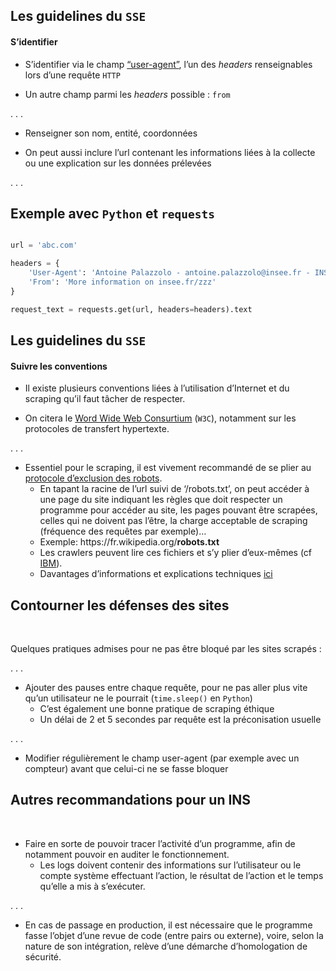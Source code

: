 ## Les guidelines du `SSE` {.smaller}

#### S'identifier

- S'identifier via le champ ["user-agent"](https://developer.mozilla.org/en-US/docs/Web/HTTP/Headers/User-Agent), l'un des _headers_ renseignables lors d'une requête `HTTP`

- Un autre champ parmi les _headers_ possible : `from`

. . .

- Renseigner son nom, entité, coordonnées

- On peut aussi inclure l'url contenant les informations liées à la collecte ou une explication sur les données prélevées

. . .

::: {.callout-tip}
## Exemple avec `Python` et `requests`

```python

url = 'abc.com'

headers = {
    'User-Agent': 'Antoine Palazzolo - antoine.palazzolo@insee.fr - INSEE - Collect xxx in order to do yyy',
    'From': 'More information on insee.fr/zzz'
}

request_text = requests.get(url, headers=headers).text
```
:::

## Les guidelines du `SSE` {.smaller}

#### Suivre les conventions

- Il existe plusieurs conventions liées à l'utilisation d'Internet et du scraping qu'il faut tâcher de respecter.

- On citera le [Word Wide Web Consurtium](https://www.w3.org/TR/dwbp/) (`W3C`), notamment sur les protocoles de transfert hypertexte.

. . .

- Essentiel pour le scraping, il est vivement recommandé de se plier au [protocole d'exclusion des robots](https://en.wikipedia.org/wiki/Robots_exclusion_standard).
    + En tapant la racine de l'url suivi de '/robots.txt', on peut accéder à une page du site indiquant les règles que doit respecter un programme pour accéder au site, les pages pouvant être scrapées, celles qui ne doivent pas l’être, la charge acceptable de scraping (fréquence des requêtes par exemple)...
    + Exemple: [https://fr.wikipedia.org/__robots.txt__]{.orange}
    + Les crawlers peuvent lire ces fichiers et s'y plier d'eux-mêmes (cf [IBM](https://www.ibm.com/docs/en/wca/3.5.0?topic=crawlers-how-web-crawler-uses-robots-exclusion-protocol)).
    + Davantages d'informations et explications techniques [ici](https://www.robotstxt.org/robotstxt.html)


## Contourner les défenses des sites {.smaller}

<br>

Quelques pratiques admises pour ne pas être bloqué par les sites scrapés :

. . .

- Ajouter des pauses entre chaque requête, pour ne pas aller plus vite qu'un utilisateur ne le pourrait (`time.sleep()` en `Python`)
    + C'est également une bonne pratique de scraping éthique
    + Un délai de 2 et 5 secondes par requête est la préconisation usuelle

. . .

- Modifier régulièrement le champ user-agent (par exemple avec un compteur) avant que celui-ci ne se fasse bloquer


## Autres recommandations pour un INS {.smaller}

<br>

- Faire en sorte de pouvoir tracer l’activité d’un programme, afin de notamment pouvoir en auditer le fonctionnement.
    + Les logs doivent contenir des informations sur l’utilisateur ou le compte système effectuant l’action, le résultat de l’action et le temps qu’elle a mis à s’exécuter.

. . .

- En cas de passage en production, il est nécessaire que le programme fasse l’objet d’une revue de code (entre pairs ou externe), voire, selon la nature de son intégration, relève d’une démarche d’homologation de sécurité.
